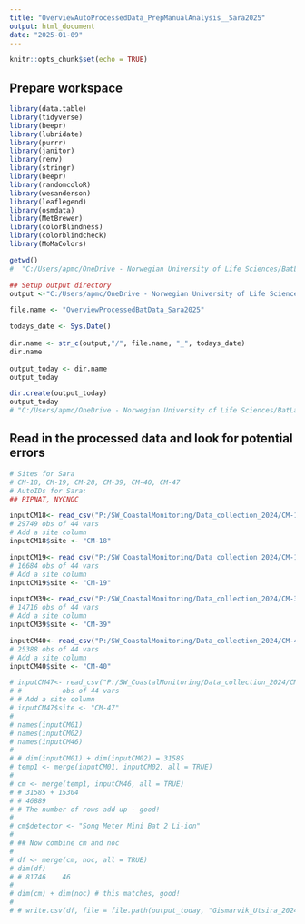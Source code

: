 ```yaml
---
title: "OverviewAutoProcessedData_PrepManualAnalysis__Sara2025"
output: html_document
date: "2025-01-09"
---
```


```r
knitr::opts_chunk$set(echo = TRUE)
```


## Prepare workspace
```r
library(data.table)
library(tidyverse)
library(beepr)
library(lubridate)
library(purrr)
library(janitor)
library(renv)
library(stringr)
library(beepr)
library(randomcoloR)
library(wesanderson)
library(leaflegend)
library(osmdata)
library(MetBrewer)
library(colorBlindness)
library(colorblindcheck)
library(MoMaColors)

getwd()
#  "C:/Users/apmc/OneDrive - Norwegian University of Life Sciences/BatLab Norway/GitHubLink/NocturBats"

## Setup output directory 
output <-"C:/Users/apmc/OneDrive - Norwegian University of Life Sciences/BatLab Norway/Projects/Noctur/Analyses/Outputs/Reed" # where you want to save your data

file.name <- "OverviewProcessedBatData_Sara2025"

todays_date <- Sys.Date()
 
dir.name <- str_c(output,"/", file.name, "_", todays_date)
dir.name
 
output_today <- dir.name
output_today

dir.create(output_today)
output_today
# "C:/Users/apmc/OneDrive - Norwegian University of Life Sciences/BatLab Norway/Projects/Noctur/Analyses/Outputs/Reed/OverviewProcessedBatData_Sara2025_2025-01-09"

```

## Read in the processed data and look for potential errors 
```r

# Sites for Sara
# CM-18, CM-19, CM-28, CM-39, CM-40, CM-47
# AutoIDs for Sara: 
## PIPNAT, NYCNOC 

inputCM18<- read_csv("P:/SW_CoastalMonitoring/Data_collection_2024/CM-18/WAV/KPRO_V1/id.csv") 
# 29749 obs of 44 vars
# Add a site column 
inputCM18$site <- "CM-18"

inputCM19<- read_csv("P:/SW_CoastalMonitoring/Data_collection_2024/CM-19/WAV/KPRO_V1/id.csv") 
# 16684 obs of 44 vars
# Add a site column 
inputCM19$site <- "CM-19"

inputCM39<- read_csv("P:/SW_CoastalMonitoring/Data_collection_2024/CM-39/WAV/KPRO_V1/id.csv") 
# 14716 obs of 44 vars
# Add a site column 
inputCM39$site <- "CM-39"

inputCM40<- read_csv("P:/SW_CoastalMonitoring/Data_collection_2024/CM-40/WAV/KPRO_V1/id.csv") 
# 25388 obs of 44 vars
# Add a site column 
inputCM40$site <- "CM-40"

# inputCM47<- read_csv("P:/SW_CoastalMonitoring/Data_collection_2024/CM-47/WAV/KPRO_V1/id.csv") 
# #          obs of 44 vars
# # Add a site column 
# inputCM47$site <- "CM-47"
# 
# names(inputCM01)
# names(inputCM02)
# names(inputCM46)
# 
# # dim(inputCM01) + dim(inputCM02) = 31585
# temp1 <- merge(inputCM01, inputCM02, all = TRUE) 
# 
# cm <- merge(temp1, inputCM46, all = TRUE)
# # 31585 + 15304
# # 46889 
# # The number of rows add up - good! 
# 
# cm$detector <- "Song Meter Mini Bat 2 Li-ion"
# 
# ## Now combine cm and noc
# 
# df <- merge(cm, noc, all = TRUE) 
# dim(df)
# # 81746    46
# 
# dim(cm) + dim(noc) # this matches, good!
# 
# # write.csv(df, file = file.path(output_today, "Gismarvik_Utsira_2024_raw_forBenedikte.csv"), row.names = FALSE)


```

